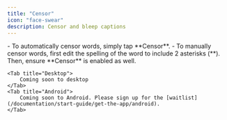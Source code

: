 ```yaml
---
title: "Censor"
icon: "face-swear"
description: Censor and bleep captions
---
```


<Tabs>
    <Tab title="iOS">
        - To automatically censor words, simply tap **Censor**.
        - To manually censor words, first edit the spelling of the word to include 2 asterisks (**). Then, ensure **Censor** is enabled as well.
    </Tab>

    <Tab title="Desktop">
        Coming soon to desktop
    </Tab>
    <Tab title="Android">
        Coming soon to Android. Please sign up for the [waitlist](/documentation/start-guide/get-the-app/android).
    </Tab>
</Tabs>
